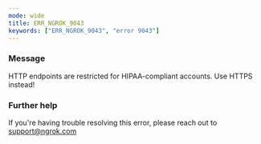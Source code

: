 ```yaml
---
mode: wide
title: ERR_NGROK_9043
keywords: ["ERR_NGROK_9043", "error 9043"]
---
```


### Message

HTTP endpoints are restricted for HIPAA-compliant accounts. Use HTTPS instead!

### Further help

If you're having trouble resolving this error, please reach out to [support@ngrok.com](mailto:support@ngrok.com?subject=Help%20with%20ERR_NGROK_9043)
